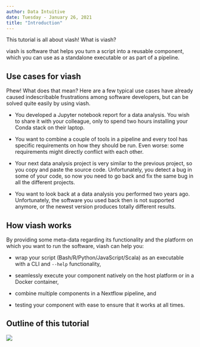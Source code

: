 ```yaml
---
author: Data Intuitive
date: Tuesday - January 26, 2021
title: "Introduction"
---
```


This tutorial is all about viash! What is viash? 

viash is software that helps you turn a script into a reusable component, 
which you can use as a standalone executable or as part of a pipeline.

## Use cases for viash
Phew! What does that mean? Here are a few typical use cases have already caused
indescribable frustrations among software developers, but can be solved quite
easily by using viash.

* You developed a Jupyter notebook report for a data analysis. You wish to share it with your colleague, only to spend two hours installing your Conda stack on their laptop.

* You want to combine a couple of tools in a pipeline and every tool has specific requirements on how they should be run. Even worse: some requirements might directly conflict with each other.

* Your next data analysis project is very similar to the previous project, so you copy and paste the source code. Unfortunately, you detect a bug in some of your code, so now you need to go back and fix the same bug in all the different projects.

* You want to look back at a data analysis you performed two years ago. Unfortunately, the software you used back then is not supported anymore, or the newest version produces totally different results.

## How viash works
By providing some meta-data regarding its functionality and the platform on which you want to run the software, viash can help you:

* wrap your script (Bash/R/Python/JavaScript/Scala) as an executable with a CLI and `--help` functionality,

* seamlessly execute your component natively on the host platform or in a Docker container,

* combine multiple components in a Nextflow pipeline, and

* testing your component with ease to ensure that it works at all times.

## Outline of this tutorial

![](img/outline.svg)
